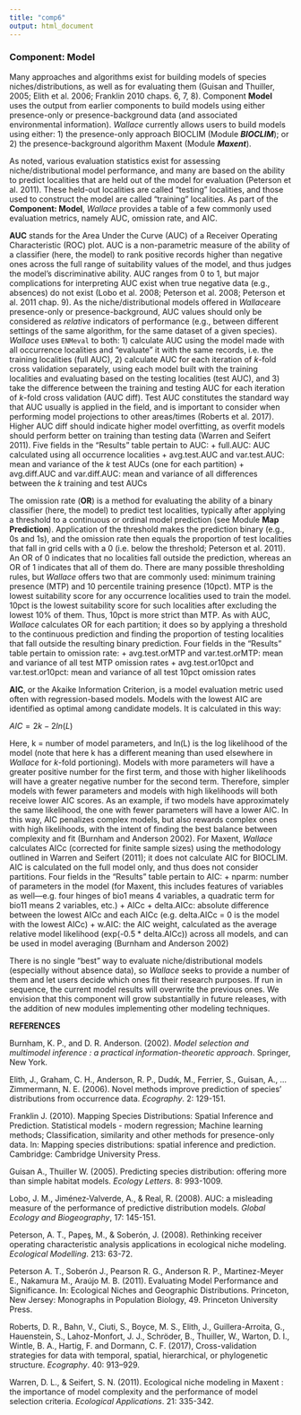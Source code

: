 ---
title: "comp6"
output: html_document
---

### **Component: Model**

Many approaches and algorithms exist for building models of species niches/distributions, as well as for evaluating them (Guisan and Thuiller, 2005; Elith et al. 2006; Franklin 2010 chaps. 6, 7, 8). Component **Model** uses the output from earlier components to build models using either presence-only or presence-background data (and associated environmental information). *Wallace* currently allows users to build models using either: 1) the presence-only approach BIOCLIM (Module ***BIOCLIM***); or 2) the presence-background algorithm Maxent (Module ***Maxent***). 

As noted, various evaluation statistics exist for assessing niche/distributional model performance, and many are based on the ability to predict localities that are held out of the model for evaluation (Peterson et al. 2011). These held-out localities are called “testing” localities, and those used to construct the model are called “training” localities. As part of the **Component: Model**, *Wallace* provides a table of a few commonly used evaluation metrics, namely AUC, omission rate, and AIC. 

**AUC** stands for the Area Under the Curve (AUC) of a Receiver Operating Characteristic (ROC) plot. AUC is a non-parametric measure of the ability of a classifier (here, the model) to rank positive records higher than negative ones across the full range of suitability values of the model, and thus judges the model’s discriminative ability. AUC ranges from 0 to 1, but major complications for interpreting AUC exist when true negative data (e.g., absences) do not exist (Lobo et al. 2008; Peterson et al. 2008; Peterson et al. 2011 chap. 9). As the niche/distributional models offered in *Wallace*are presence-only or presence-background, AUC values should only be considered as *relative* indicators of performance (e.g., between different settings of the same algorithm, for the same dataset of a given species). *Wallace* uses `ENMeval` to both: 1) calculate AUC using the model made with all occurrence localities and “evaluate” it with the same records, i.e. the training localities (full AUC), 2) calculate AUC for each iteration of *k*-fold cross validation  separately, using each model built with the training localities and evaluating based on the testing localities (test AUC), and 3) take the difference between the training and testing AUC for each iteration of *k*-fold cross validation (AUC diff). Test AUC constitutes the standard way that AUC usually is applied in the field, and is important to consider when performing model projections to other areas/times (Roberts et al. 2017). Higher AUC diff should indicate higher model overfitting, as overfit models should perform better on training than testing data (Warren and Seifert 2011). Five fields in the “Results” table pertain to AUC:
 +	full.AUC: AUC calculated using all occurrence localities
 +	avg.test.AUC and var.test.AUC: mean and variance of the *k* test AUCs (one for each partition)
 +	avg.diff.AUC and var.diff.AUC: mean and variance of all differences between the *k* training and test AUCs  

The omission rate (**OR**) is a method for evaluating the ability of a  binary classifier (here, the model) to predict test localities, typically after applying a threshold to a continuous or ordinal model prediction (see Module **Map Prediction**). Application of the threshold makes the prediction binary (e.g., 0s and 1s), and the omission rate then equals the proportion of test localities that fall in grid cells with a 0 (i.e. below the threshold; Peterson et al. 2011). An OR of 0 indicates that no localities fall outside the prediction, whereas an OR of 1 indicates that all of them do. There are many possible thresholding rules, but *Wallace* offers two that are commonly used: minimum training presence (MTP) and 10 percentile training presence (10pct). MTP is the lowest suitability score for any occurrence localities used to train the model. 10pct is the lowest suitability score for such localities after excluding the lowest 10% of them. Thus, 10pct is more strict than MTP. As with AUC, *Wallace* calculates OR for each partition; it does so by applying a threshold to the continuous prediction and finding the proportion of testing localities that fall outside the resulting binary prediction. Four fields in the “Results” table pertain to omission rate:
 +	avg.test.orMTP and var.test.orMTP: mean and variance of all test MTP omission rates
 +	avg.test.or10pct and var.test.or10pct: mean and variance of all test 10pct omission rates  

**AIC**, or the Akaike Information Criterion, is a model evaluation metric used often with regression-based models. Models with the lowest AIC are identified as optimal among candidate models. It is calculated in this way:

$AIC = 2k - 2ln(L)$

Here, k = number of model parameters, and ln(L) is the log likelihood of the model (note that here k has a different meaning than used elsewhere in *Wallace* for *k*-fold portioning). Models with more parameters will have a greater positive number for the first term, and those with higher likelihoods will have a greater negative number for the second term. Therefore, simpler models with fewer parameters and models with high likelihoods will both receive lower AIC scores. As an example, if two models have approximately the same likelihood, the one with fewer parameters will have a lower AIC. In this way, AIC penalizes complex models, but also rewards complex ones with high likelihoods, with the intent of finding the best balance between complexity and fit (Burnham and Anderson 2002). For Maxent, *Wallace* calculates AICc (corrected for finite sample sizes) using the methodology outlined in Warren and Seifert (2011); it does not calculate AIC for BIOCLIM. AIC is calculated on the full model only, and thus does not consider partitions. Four fields in the “Results” table pertain to AIC:
 +	nparm: number of parameters in the model (for Maxent, this includes features of variables as well—e.g. four hinges of bio1 means 4 variables, a quadratic term for bio11 means 2 variables, etc.)
 +	AICc
 +	delta.AICc: absolute difference between the lowest AICc and each AICc (e.g. delta.AICc = 0 is the model with the lowest AICc)
 +	w.AIC: the AIC weight, calculated as the average relative model likelihood (exp(-0.5 * delta.AICc)) across all models, and can be used in model averaging (Burnham and Anderson 2002)  

There is no single “best” way to evaluate niche/distributional models (especially without absence data), so *Wallace* seeks to provide a number of them and let users decide which ones fit their research purposes. If run in sequence, the current model results will overwrite the previous ones. We envision that this component will grow substantially in future releases, with the addition of new modules implementing other modeling techniques.

**REFERENCES**

Burnham, K. P., and D. R. Anderson. (2002). *Model selection and multimodel inference : a practical information-theoretic approach*. Springer, New York.

Elith, J., Graham, C. H., Anderson, R. P., Dudık, M., Ferrier, S., Guisan, A., … Zimmermann, N. E. (2006). Novel methods improve prediction of species’ distributions from occurrence data. *Ecography*. 2: 129-151.

Franklin J. (2010). Mapping Species Distributions: Spatial Inference and Prediction. Statistical models - modern regression; Machine learning methods; Classification, similarity and other methods for presence-only data. In: Mapping species distributions: spatial inference and prediction. Cambridge: Cambridge University Press.

Guisan A., Thuiller W. (2005). Predicting species distribution: offering more than simple habitat models. *Ecology Letters*. 8: 993-1009.

Lobo, J. M., Jiménez‐Valverde, A., & Real, R. (2008). AUC: a misleading measure of the performance of predictive distribution models. *Global Ecology and Biogeography*, 17: 145-151.

Peterson, A. T., Papeş, M., & Soberón, J. (2008). Rethinking receiver operating characteristic analysis applications in ecological niche modeling. *Ecological Modelling*. 213: 63-72.

Peterson A. T., Soberón J., Pearson R. G., Anderson R. P., Martinez-Meyer E., Nakamura M., Araújo M. B. (2011). Evaluating Model Performance and Significance. In: Ecological Niches and Geographic Distributions. Princeton, New Jersey: Monographs in Population Biology, 49. Princeton University Press.

Roberts, D. R., Bahn, V., Ciuti, S., Boyce, M. S., Elith, J., Guillera-Arroita, G., Hauenstein, S., Lahoz-Monfort, J. J., Schröder, B., Thuiller, W., Warton, D. I., Wintle, B. A., Hartig, F. and Dormann, C. F. (2017), Cross-validation strategies for data with temporal, spatial, hierarchical, or phylogenetic structure. *Ecography*. 40: 913–929.

Warren, D. L., & Seifert, S. N. (2011). Ecological niche modeling in Maxent : the importance of model complexity and the performance of model selection criteria. *Ecological Applications*. 21: 335-342.



